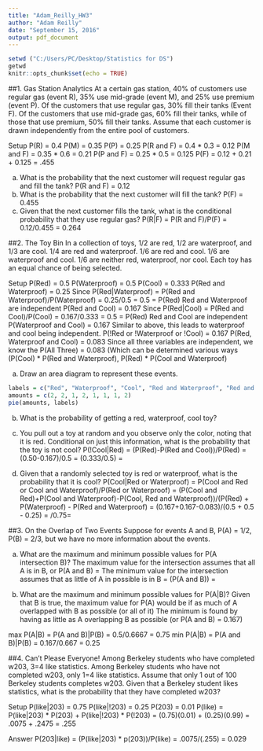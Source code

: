 ---
title: "Adam_Reilly_HW3"
author: "Adam Reilly"
date: "September 15, 2016"
output: pdf_document
---

```{r setup, include=FALSE}
setwd ("C:/Users/PC/Desktop/Statistics for DS")
getwd
knitr::opts_chunk$set(echo = TRUE)
```


##1. Gas Station Analytics 
At a certain gas station, 40% of customers use regular gas (event R), 35% use mid-grade (event M), and 25% use premium (event P). Of the customers that use regular gas, 30% fill their tanks (Event F). Of the customers that use mid-grade gas, 60% fill
their tanks, while of those that use premium, 50% fill their tanks. Assume that each customer is drawn independently from the entire pool of customers.

Setup
\newline
P(R) = 0.4
\newline
P(M) = 0.35
\newline
P(P) = 0.25
\newline
P(R and F) = 0.4 * 0.3 = 0.12
\newline
P(M and F) = 0.35 * 0.6 = 0.21
\newline
P(P and F) = 0.25 * 0.5 = 0.125
\newline
P(F) = 0.12 + 0.21 + 0.125 = .455
\newline

(a) What is the probability that the next customer will request regular gas and fill the tank?
\newline
P(R and F) = 0.12
\newline
(b) What is the probability that the next customer will fill the tank?
\newline
P(F) = 0.455
\newline
(c) Given that the next customer fills the tank, what is the conditional probability that they
use regular gas?
\newline
P(R|F) = P(R and F)/P(F) = 0.12/0.455 = 0.264
\newline

##2. The Toy Bin
In a collection of toys, 1/2 are red, 1/2 are waterproof, and 1/3 are cool. 1/4 are red and
waterproof. 1/6 are red and cool. 1/6 are waterproof and cool. 1/6 are neither red, waterproof,
nor cool. Each toy has an equal chance of being selected.

Setup
\newline
P(Red) = 0.5
\newline
P(Waterproof) = 0.5
\newline
P(Cool) = 0.333 
\newline
P(Red and Waterproof) = 0.25
\newline
Since P(Red|Waterproof) = P(Red and Waterproof)/P(Waterproof) = 0.25/0.5 = 0.5 = P(Red)
\newline
Red and Waterproof are independent
\newline
P(Red and Cool) = 0.167
\newline
Since P(Red|Cool) = P(Red and Cool)/P(Cool) = 0.167/0.333 = 0.5 = P(Red)
\newline
Red and Cool are independent
\newline
P(Waterproof and Cool) = 0.167
\newline
Similar to above, this leads to waterproof and cool being independent.
\newline
P(!Red or !Waterproof or !Cool) = 0.167
\newline
P(Red, Waterproof and Cool) = 0.083
\newline
Since all three variables are independent, we know the P(All Three) = 0.083 (Which can be determined various ways (P(Cool) * P(Red and Waterproof), P(Red) * P(Cool and Waterproof)

(a) Draw an area diagram to represent these events.

```{r pressure, echo=FALSE}
labels = c("Red", "Waterproof", "Cool", "Red and Waterproof", "Red and Cool", "Cool and Waterproof", "Red, Cool and Waterproof", "None")
amounts = c(2, 2, 1, 2, 1, 1, 1, 2)
pie(amounts, labels)
```

(b) What is the probability of getting a red, waterproof, cool toy?
\newline
0.083

(c) You pull out a toy at random and you observe only the color, noting that it is red.
Conditional on just this information, what is the probability that the toy is not cool?
\newline
P(!Cool|Red) = (P(Red)-P(Red and Cool))/P(Red) = 
\newline(0.50-0.167)/0.5 = 
\newline(0.333/0.5) = 
\newline 0.667

(d) Given that a randomly selected toy is red or waterproof, what is the probability that it is
cool?
P(Cool|Red or Waterproof) = P(Cool and Red or Cool and Waterproof)/P(Red or Waterproof) = 
\newline
(P(Cool and Red)+P(Cool and Waterproof)-P(Cool, Red and Waterproof))/(P(Red) + P(Waterproof) - P(Red and Waterproof) =
\newline
(0.167+0.167-0.083)/(0.5 + 0.5 - 0.25) =
\newline
0.25/0.75=
\newline
0.333

##3. On the Overlap of Two Events
Suppose for events A and B, P(A) = 1/2, P(B) = 2/3, but we have no more information about
the events.
\newline

(a) What are the maximum and minimum possible values for P(A intersection B)?
\newline
The maximum value for the intersection assumes that all A is in B, or P(A and B) = 
\newline
0.5
\newline
The minimum value for the intersection assumes that as little of A in possible is in B =  (P(A and B)) = 
\newline
0.167
\newline

(b) What are the maximum and minimum possible values for P(A|B)?
\newline
Given that B is true, the maximum value for P(A) would be if as much of A overlapped with B as possible (or all of it)
\newline
The minimum is found by having as little as A overlapping B as possible (or P(A and B) = 0.167)
\newline

max P(A|B) = P(A and B)|P(B) = 0.5/0.6667 = 0.75
\newline
min P(A|B) = P(A and B)|P(B) = 0.167/0.667 = 0.25

##4. Can't Please Everyone! 
Among Berkeley students who have completed w203, 3=4 like statistics. Among Berkeley students who have not completed w203, only 1=4 like statistics. Assume that only 1 out of 100 Berkeley students completes w203. Given that a Berkeley student likes statistics, what is the probability that they have completed w203?
\newline

Setup
\newline
P(like|203) = 0.75
\newline
P(like|!203) = 0.25
\newline
P(203) = 0.01
\newline
P(like) = P(like|203) * P(203) + P(like|!203) * P(!203) = (0.75)(0.01) + (0.25)(0.99) = .0075 + .2475 = .255
\newline

Answer
\newline
P(203|like) = (P(like|203) * p(203))/P(like) = .0075/(.255) = 0.029
